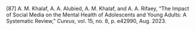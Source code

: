 \[87\]	A. M. Khalaf, A. A. Alubied, A. M. Khalaf, and A. A. Rifaey, “The Impact of Social Media on the Mental Health of Adolescents and Young Adults: A Systematic Review,” *Cureus*, vol. 15, no. 8, p. e42990, Aug. 2023\.